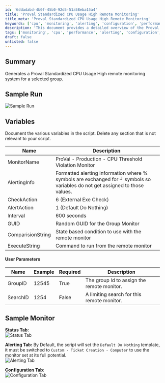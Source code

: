 ```yaml
---
id: '6ddadabd-4b0f-45b0-92d5-51a58eba15a4'
title: 'Proval Standardized CPU Usage High Remote Monitoring'
title_meta: 'Proval Standardized CPU Usage High Remote Monitoring'
keywords: ['cpu', 'monitoring', 'alerting', 'configuration', 'performance', 'group', 'threshold']
description: 'This document provides a detailed overview of the Proval Standardized CPU Usage High remote monitoring system, including its setup, variables, user parameters, and sample runs. It is designed to monitor CPU usage and alert when thresholds are violated for a selected group.'
tags: ['monitoring', 'cpu', 'performance', 'alerting', 'configuration', 'group']
draft: false
unlisted: false
---
```

## Summary

Generates a Proval Standardized CPU Usage High remote monitoring system for a selected group.

## Sample Run

![Sample Run](../../../static/img/Create-ProVal-Standardized-CPU-Usage-High-monitor/image_1.png)

## Variables

Document the various variables in the script. Delete any section that is not relevant to your script.

| Name               | Description                                                                                      |
|--------------------|--------------------------------------------------------------------------------------------------|
| MonitorName        | ProVal - Production - CPU Threshold Violation Monitor                                            |
| AlertingInfo       | Formatted alerting information where % symbols are exchanged for ╜ symbols so variables do not get assigned to those values. |
| CheckAction        | 6 (External Exe Check)                                                                          |
| AlertAction        | 1 (Default Do Nothing)                                                                           |
| Interval           | 600 seconds                                                                                      |
| GUID               | Random GUID for the Group Monitor                                                                |
| ComparisionString   | State based condition to use with the remote monitor                                             |
| ExecuteString      | Command to run from the remote monitor                                                           |

#### User Parameters

| Name      | Example | Required | Description                                         |
|-----------|---------|----------|-----------------------------------------------------|
| GroupID   | 12545   | True     | The group Id to assign the remote monitor.          |
| SearchID  | 1254    | False    | A limiting search for this remote monitor.          |

## Sample Monitor

**Status Tab:**  
![Status Tab](../../../static/img/Create-ProVal-Standardized-CPU-Usage-High-monitor/image_2.png)

**Alerting Tab:** By Default, the script will set the `Default Do Nothing` template, it must be switched to `Custom - Ticket Creation - Computer` to use the monitor set at its full potential.  
![Alerting Tab](../../../static/img/Create-ProVal-Standardized-CPU-Usage-High-monitor/image_3.png)

**Configuration Tab:**  
![Configuration Tab](../../../static/img/Create-ProVal-Standardized-CPU-Usage-High-monitor/image_4.png)











